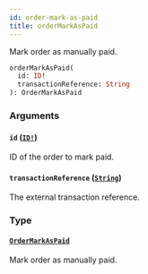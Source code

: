 ```yaml
---
id: order-mark-as-paid
title: orderMarkAsPaid
---
```


Mark order as manually paid.

```graphql
orderMarkAsPaid(
  id: ID!
  transactionReference: String
): OrderMarkAsPaid

```

### Arguments

#### `id` ([`ID!`](/api-reference/scalars/id.mdx))

ID of the order to mark paid.

#### `transactionReference` ([`String`](/api-reference/scalars/string.mdx))

The external transaction reference.

### Type

#### [`OrderMarkAsPaid`](/api-reference/objects/order-mark-as-paid.mdx)

Mark order as manually paid.
